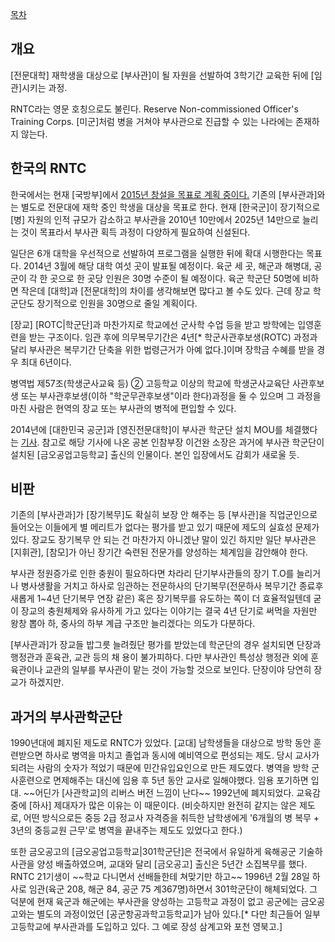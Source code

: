 [[목차]]
== 개요 ==
[전문대학] 재학생을 대상으로 [부사관]이 될 자원을 선발하여 3학기간 교육한 뒤에 [임관]시키는 과정.

RNTC라는 영문 호칭으로도 불린다. Reserve Non-commissioned Officer's Training Corps. [미군]처럼 병을 거쳐야 부사관으로 진급할 수 있는 나라에는 존재하지 않는다.

== 한국의 RNTC ==
한국에서는 현재 [국방부]에서 [http://www.mnd.go.kr/user/boardList.action?command=view&page=7&boardId=I_11066&boardSeq=I_125413&titleId=null&id=mnd_020301000000 2015년 창설을 목표로 계획 중이다.] 기존의 [부사관과]와는 별도로 전문대에 재학 중인 학생을 대상을 목표로 한다. 현재 [한국군]이 장기적으로 [병] 자원의 인적 규모가 감소하고 부사관을 2010년 10만에서 2025년 14만으로 늘리는 것이 목표라서 부사관 획득 과정이 다양하게 필요하여 신설된다.

일단은 6개 대학을 우선적으로 선발하여 프로그램을 실행한 뒤에 확대 시행한다는 목표다. 2014년 3월에 해당 대학 여섯 곳이 발표될 예정이다. 육군 세 곳, 해군과 해병대, 공군이 각 한 곳으로 한 곳당 인원은 30명 수준이 될 예정이다. 육군 학군단 50명에 비하면 작은데 [대학]과 [전문대학]의 차이를 생각해보면 많다고 볼 수도 있다. 근데 장교 학군단도 장기적으로 인원을 30명으로 줄일 계획이다.

[장교] [ROTC|학군단]과 마찬가지로 학교에선 군사학 수업 등을 받고 방학에는 입영훈련을 받는 구조이다. 임관 후에 의무복무기간은 4년[* 학군사관후보생(ROTC) 과정과 달리 부사관은 복무기간 단축을 위한 법령근거가 아예 없다.]이며 장학금 수혜를 받을 경우 최대 6년이다. 

병역법
제57조(학생군사교육 등) ② 고등학교 이상의 학교에 학생군사교육단 사관후보생 또는 부사관후보생(이하 "학군무관후보생"이라 한다)과정을 둘 수 있으며 그 과정을 마친 사람은 현역의 장교 또는 부사관의 병적에 편입할 수 있다.

2014년에 [대한민국 공군]과 [영진전문대학]이 부사관 학군단 설치 MOU를 체결했다는 [https://kookbang.dema.mil.kr/kookbangWeb/m/view.do?ntt_writ_date=20140806&parent_no=1&bbs_id=BBSMSTR_000000000006&nav=1&nav2=3 기사]. 참고로 해당 기사에 나온 공본 인참부장 이건완 소장은 과거에 부사관 학군단이 설치된 [금오공업고등학교] 출신의 인물이다. 본인 입장에서도 감회가 새로울 듯.

== 비판 ==
기존의 [부사관과]가 [장기복무]도 확실히 보장 안 해주는 등 [부사관]을 직업군인으로 들어오는 이들에게 별 메리트가 없다는 평가를 받고 있기 때문에 제도의 실효성 문제가 있다. 장교도 장기복무 안 되는 건 마찬가지 아니겠냔 말이 있긴 하지만 일단 부사관은 [지휘관], [참모]가 아닌 장기간 숙련된 전문가를 양성하는 체계임을 감안해야 한다.

부사관 정원증가로 인한 충원이 필요하다면 차라리 단기부사관들의 장기 T.O를 늘리거나 병사생활을 거치고 하사로 임관하는 전문하사의 단기복무(전문하사 복무기간 종료후 새롭게 1~4년 단기복무 연장 같은) 혹은 장기복무를 유도하는 쪽이 더 효율적일텐데 굳이 장교의 충원체제와 유사하게 가고 있다는 이야기는 결국 4년 단기로 써먹을 자원만 왕창 뽑아 하, 중사의 하부 계급 구조만 늘리겠다는 의도가 다분하다. 

[부사관과]가 장교들 밥그릇 늘려줬단 평가를 받았는데 학군단의 경우 설치되면 단장과 행정관과 훈육관, 교관 등의 채
용이 불가피하다. 다만 부사관인 특성상 행정관 외에 훈육관이나 교관의 일부를 부사관이 맡는 것이 가능할 것으로 보인다. 단장이야 당연히 장교가 하겠지만.

== 과거의 부사관학군단 ==
1990년대에 폐지된 제도로 RNTC가 있었다. [교대] 남학생들을 대상으로 방학 동안 훈련받으면 하사로 병역을 마치고 졸업과 동시에 예비역으로 편성되는 제도. 당시 교사가 되려는 사람의 숫자가 적었기 때문에 민간유입요인으로 만든 제도였다. 병역을 방학 군사훈련으로 면제해주는 대신에 임용 후 5년 동안 교사로 일해야했다. 임용 포기하면 입대. ~~어딘가 [사관학교]의 리버스 버전 느낌이 난다~~ 1992년에 폐지되었다. 교육감 중에 [하사] 제대자가 많은 이유는 이 때문이다. (비슷하지만 완전히 같지는 않은 제도로, 어떤 방식으로든 중등 2급 정교사 자격증을 취득한 남학생에게 '6개월의 병 복무 + 3년의 중등교원 근무'로 병역을 끝내주는 제도도 있었다고 한다.)

또한 금오공고의 [금오공업고등학교|301학군단]은 전국에서 유일하게 육해공군 기술하사관을 양성 배출하였으며, 교대와 달리 [금오공고] 출신은 5년간 소집복무를 했다. RNTC 21기생이 ~~학교 다니면서 선배들한테 쳐맞기만 하고~~ 1996년 2월 28일 하사로 임관(육군 208, 해군 84, 공군 75 계367명)하면서 301학군단이 해체되었다. 그 덕분에 현재 육군과 해군에는 부사관을 양성하는 고등학교 과정이 없고 공군에는 금오공고와는 별도의 과정이었던 [공군항공과학고등학교]가 남아 있다.[* 다만 최근들어 일부 고등학교에 부사관과를 도입하고 있다. 그 예로 장성 삼계고와 포천 영북고.]
